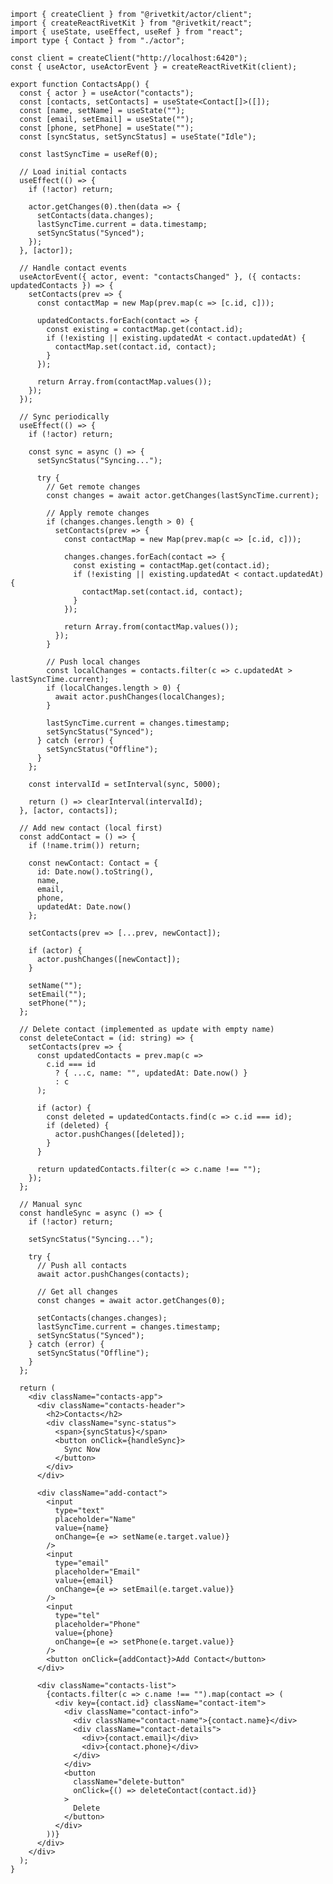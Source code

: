 ```tsx
import { createClient } from "@rivetkit/actor/client";
import { createReactRivetKit } from "@rivetkit/react";
import { useState, useEffect, useRef } from "react";
import type { Contact } from "./actor";

const client = createClient("http://localhost:6420");
const { useActor, useActorEvent } = createReactRivetKit(client);

export function ContactsApp() {
  const { actor } = useActor("contacts");
  const [contacts, setContacts] = useState<Contact[]>([]);
  const [name, setName] = useState("");
  const [email, setEmail] = useState("");
  const [phone, setPhone] = useState("");
  const [syncStatus, setSyncStatus] = useState("Idle");
  
  const lastSyncTime = useRef(0);
  
  // Load initial contacts
  useEffect(() => {
    if (!actor) return;
    
    actor.getChanges(0).then(data => {
      setContacts(data.changes);
      lastSyncTime.current = data.timestamp;
      setSyncStatus("Synced");
    });
  }, [actor]);
  
  // Handle contact events
  useActorEvent({ actor, event: "contactsChanged" }, ({ contacts: updatedContacts }) => {
    setContacts(prev => {
      const contactMap = new Map(prev.map(c => [c.id, c]));
      
      updatedContacts.forEach(contact => {
        const existing = contactMap.get(contact.id);
        if (!existing || existing.updatedAt < contact.updatedAt) {
          contactMap.set(contact.id, contact);
        }
      });
      
      return Array.from(contactMap.values());
    });
  });
  
  // Sync periodically
  useEffect(() => {
    if (!actor) return;
    
    const sync = async () => {
      setSyncStatus("Syncing...");
      
      try {
        // Get remote changes
        const changes = await actor.getChanges(lastSyncTime.current);
        
        // Apply remote changes
        if (changes.changes.length > 0) {
          setContacts(prev => {
            const contactMap = new Map(prev.map(c => [c.id, c]));
            
            changes.changes.forEach(contact => {
              const existing = contactMap.get(contact.id);
              if (!existing || existing.updatedAt < contact.updatedAt) {
                contactMap.set(contact.id, contact);
              }
            });
            
            return Array.from(contactMap.values());
          });
        }
        
        // Push local changes
        const localChanges = contacts.filter(c => c.updatedAt > lastSyncTime.current);
        if (localChanges.length > 0) {
          await actor.pushChanges(localChanges);
        }
        
        lastSyncTime.current = changes.timestamp;
        setSyncStatus("Synced");
      } catch (error) {
        setSyncStatus("Offline");
      }
    };
    
    const intervalId = setInterval(sync, 5000);
    
    return () => clearInterval(intervalId);
  }, [actor, contacts]);
  
  // Add new contact (local first)
  const addContact = () => {
    if (!name.trim()) return;
    
    const newContact: Contact = {
      id: Date.now().toString(),
      name,
      email,
      phone,
      updatedAt: Date.now()
    };
    
    setContacts(prev => [...prev, newContact]);
    
    if (actor) {
      actor.pushChanges([newContact]);
    }
    
    setName("");
    setEmail("");
    setPhone("");
  };
  
  // Delete contact (implemented as update with empty name)
  const deleteContact = (id: string) => {
    setContacts(prev => {
      const updatedContacts = prev.map(c => 
        c.id === id 
          ? { ...c, name: "", updatedAt: Date.now() } 
          : c
      );
      
      if (actor) {
        const deleted = updatedContacts.find(c => c.id === id);
        if (deleted) {
          actor.pushChanges([deleted]);
        }
      }
      
      return updatedContacts.filter(c => c.name !== "");
    });
  };
  
  // Manual sync
  const handleSync = async () => {
    if (!actor) return;
    
    setSyncStatus("Syncing...");
    
    try {
      // Push all contacts
      await actor.pushChanges(contacts);
      
      // Get all changes
      const changes = await actor.getChanges(0);
      
      setContacts(changes.changes);
      lastSyncTime.current = changes.timestamp;
      setSyncStatus("Synced");
    } catch (error) {
      setSyncStatus("Offline");
    }
  };
  
  return (
    <div className="contacts-app">
      <div className="contacts-header">
        <h2>Contacts</h2>
        <div className="sync-status">
          <span>{syncStatus}</span>
          <button onClick={handleSync}>
            Sync Now
          </button>
        </div>
      </div>
      
      <div className="add-contact">
        <input
          type="text"
          placeholder="Name"
          value={name}
          onChange={e => setName(e.target.value)}
        />
        <input
          type="email"
          placeholder="Email"
          value={email}
          onChange={e => setEmail(e.target.value)}
        />
        <input
          type="tel"
          placeholder="Phone"
          value={phone}
          onChange={e => setPhone(e.target.value)}
        />
        <button onClick={addContact}>Add Contact</button>
      </div>
      
      <div className="contacts-list">
        {contacts.filter(c => c.name !== "").map(contact => (
          <div key={contact.id} className="contact-item">
            <div className="contact-info">
              <div className="contact-name">{contact.name}</div>
              <div className="contact-details">
                <div>{contact.email}</div>
                <div>{contact.phone}</div>
              </div>
            </div>
            <button 
              className="delete-button"
              onClick={() => deleteContact(contact.id)}
            >
              Delete
            </button>
          </div>
        ))}
      </div>
    </div>
  );
}
```
